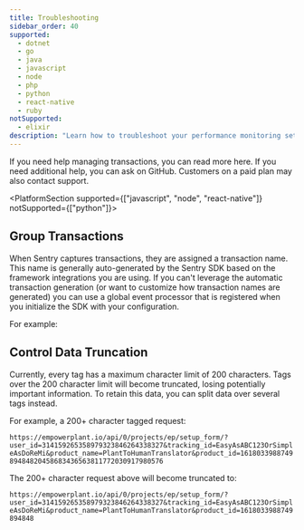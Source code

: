 ```yaml
---
title: Troubleshooting
sidebar_order: 40
supported:
  - dotnet
  - go
  - java
  - javascript
  - node
  - php
  - python
  - react-native
  - ruby
notSupported:
  - elixir
description: "Learn how to troubleshoot your performance monitoring setup."
---
```


If you need help managing transactions, you can read more here. If you need additional help, you can ask on GitHub. Customers on a paid plan may also contact support.

<PlatformSection supported={["javascript", "node", "react-native"]} notSupported={["python"]}>

## Group Transactions

When Sentry captures transactions, they are assigned a transaction name. This name is generally auto-generated by the Sentry SDK based on the framework integrations you are using. If you can't leverage the automatic transaction generation (or want to customize how transaction names are generated) you can use a global event processor that is registered when you initialize the SDK with your configuration.

For example:

<PlatformContent includePath="performance/group-transaction-example" />

</PlatformSection>

## Control Data Truncation

Currently, every tag has a maximum character limit of 200 characters. Tags over the 200 character limit will become truncated, losing potentially important information. To retain this data, you can split data over several tags instead.

For example, a 200+ character tagged request:

`https://empowerplant.io/api/0/projects/ep/setup_form/?user_id=314159265358979323846264338327&tracking_id=EasyAsABC123OrSimpleAsDoReMi&product_name=PlantToHumanTranslator&product_id=161803398874989484820458683436563811772030917980576`

The 200+ character request above will become truncated to:

`https://empowerplant.io/api/0/projects/ep/setup_form/?user_id=314159265358979323846264338327&tracking_id=EasyAsABC123OrSimpleAsDoReMi&product_name=PlantToHumanTranslator&product_id=1618033988749894848`

<PlatformContent includePath="performance/control-data-truncation" />
